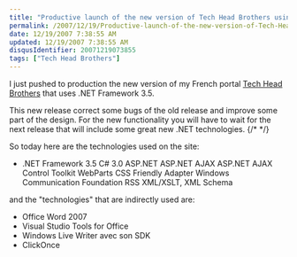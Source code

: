 ```yaml
---
title: "Productive launch of the new version of Tech Head Brothers using .NET Framework 3.5"
permalink: /2007/12/19/Productive-launch-of-the-new-version-of-Tech-Head-Brothers-using-NET-Framework-35/
date: 12/19/2007 7:38:55 AM
updated: 12/19/2007 7:38:55 AM
disqusIdentifier: 20071219073855
tags: ["Tech Head Brothers"]
---
```

I just pushed to production the new version of my French portal [Tech Head Brothers](http://www.techheadbrothers.com/) that uses .NET Framework 3.5.

This new release correct some bugs of the old release and improve some part of the design. For the new functionality you will have to wait for the next release that will include some great new .NET technologies.
{/* <!-- more --> */}

So today here are the technologies used on the site:

*   .NET Framework 3.5  C# 3.0  ASP.NET  ASP.NET AJAX  ASP.NET AJAX Control Toolkit  WebParts  CSS Friendly Adapter  Windows Communication Foundation  RSS  XML/XSLT, XML Schema 

and the "technologies" that are indirectly used are:

*   Office Word 2007
*   Visual Studio Tools for Office 
*   Windows Live Writer avec son SDK 
*   ClickOnce
